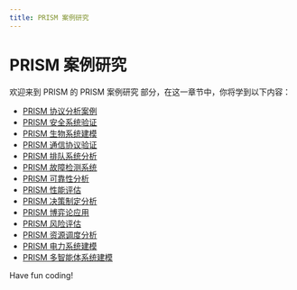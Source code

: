 ```yaml
---
title: PRISM 案例研究
---
```


# PRISM 案例研究

欢迎来到 PRISM 的 PRISM 案例研究 部分，在这一章节中，你将学到以下内容：

- [PRISM 协议分析案例](./0-prism-protocol-analysis-case.mdx)
- [PRISM 安全系统验证](./1-prism-safety-system-verification.mdx)
- [PRISM 生物系统建模](./2-prism-biological-system-modeling.mdx)
- [PRISM 通信协议验证](./3-prism-communication-protocol-verification.mdx)
- [PRISM 排队系统分析](./4-analysis-of-the-prism-queuing-system.mdx)
- [PRISM 故障检测系统](./5-prism-fault-detection-system.mdx)
- [PRISM 可靠性分析](./6-prism-reliability-analysis.mdx)
- [PRISM 性能评估](./7-prism-performance-evaluation.mdx)
- [PRISM 决策制定分析](./8-prism-decision-making-analysis.mdx)
- [PRISM 博弈论应用](./9-application-of-prism-game-theory.mdx)
- [PRISM 风险评估](./10-prism-risk-assessment.mdx)
- [PRISM 资源调度分析](./11-prism-resource-scheduling-analysis.mdx)
- [PRISM 电力系统建模](./12-prism-power-system-modeling.mdx)
- [PRISM 多智能体系统建模](./13-prism-multi-agent-system-modeling.mdx)

Have fun coding!